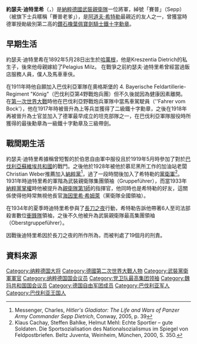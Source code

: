 {{noteTA
|G1=Military
|G2=Shipname
|G3=地名
}}
{{Infobox Military Person
|name=約瑟夫·迪特里希<br/>{{lang|de|Josef Dietrich}}
|born={{birth date|1892|05|28}}
|died={{death date and age|1966|04|22|1892|05|28}}
|placeofbirth=[[德意志帝國|德意志帝國]][[巴伐利亞王國|巴伐利亞]][[哈萬根|哈萬根]]
|placeofdeath=[[西德|西德]][[巴登-符腾堡|巴登-符腾堡]][[路德維希堡|路德維希堡]]
|image=[[File:Bundesarchiv_Bild_183-J06632,_Sepp_Dietrich.jpg|250px]]
|caption=1943年的迪特里希 |
|nickname=「老爹」<br>「賽普」（Sepp）
|allegiance={{flagicon|German Empire}} [[德意志帝國|德意志帝國]]（至1918年）<br />{{flagicon|Germany}} [[威瑪共和|威瑪共和]]（至1933年）<br />{{flagicon|Nazi Germany}} [[納粹德國|納粹德國]] |
|serviceyears=1911年–1918年<br>1928年–1945年
|rank=[[親衛隊最高集團領袖|親衛隊最高集團領袖]]<br>武裝親衛隊最高集團領袖
|commands=
|battles=[[第一次世界大戰|第一次世界大戰]]<br />
[[第二次世界大戰|第二次世界大戰]]
|awards=[[騎士鐵十字勳章#鑽石橡葉佩劍騎士鐵十字勳章|鑽石橡葉佩劍騎士鐵十字勳章]]
}}
'''約瑟夫·迪特里希'''（{{lang-de|'''Josef Dietrich'''}}，{{bd|1892年|5月28日|1966年|4月22日|catIdx=Dietrich Josef}}）是[[納粹德國|納粹德國]][[武裝親衛隊|武裝親衛隊]]一位將軍，綽號「賽普」（Sepp）（被旗下士兵暱稱「賽普老爹」），是[[阿道夫·希特勒|阿道夫·希特勒]]最親近的友人之一，曾獲當時德軍授勛級別第二高的[[鐵十字勳章|鑽石橡葉佩寶劍騎士鐵十字勳章]]。

==早期生活==

約瑟夫·迪特里希在1892年5月28日出生於[[哈萬根|哈萬根]]，他是Kreszentia Dietrich的私生子，後來他母親嫁給了Pelagius Milz。
在戰爭之前約瑟夫·迪特里希曾經當過飯店服務人員，僕人及馬車車伕。

在1911年時他自願加入巴伐利亞軍隊在奧格斯堡的 4. Bayerische Feldartillerie-Regiment "König"（巴伐利亞第4野戰炮兵團）但不久後就因為健康因素離開。
在[[第一次世界大戰|第一次世界大戰]]時他在巴伐利亞野戰炮兵軍隊中當馬車駕駛員（''Fahrer vom Bock'），他在1917年時被晉升為上等兵並獲得了二級鐵十字勳章，之後在1918年再被晉升為士官並加入了德軍最早成立的坦克部隊之一{{link-de|重坦克分遣隊第13(巴伐利亞)營|Schwere Kampfwagen-Abteilung (Deutsches Kaiserreich)#Schwere Kampfwagen-Abteilung bayer. Nr. 13}}，在巴伐利亞軍隊服役時所獲得的最後勳章為一級鐵十字勳章及三級帶劍{{link-en|巴伐利亞軍功勳章|Military Merit Order (Bavaria)}}。

==戰間期生活==

約瑟夫·迪特里希據稱曾短暫的於伯恩自由軍中服役且於1919年5月時參加了對於[[巴伐利亞蘇維埃共和國|巴伐利亞蘇維埃共和國]]的戰鬥。之後他於1928年被他於慕尼黑所工作的加油站老闆Christian Weber推薦加入[[納粹黨|納粹黨]]<ref>Messenger, Charles, ''Hitler's Gladiator: The Life and Wars of Panzer Army Commander Sepp Dietrich'', Conway, 2005, p. 39</ref>，過了一段時間後加入了希特勒的[[黨衛軍|黨衛軍]]<ref>Klaus Cachay, Steffen Bahlke, Helmut Mehl: Echte Sportler – gute Soldaten. Die Sportsozialisation des Nationalsozialismus im Spiegel von Feldpostbriefen. Beltz Juventa, Weinheim, München, 2000, S. 350.</ref>。1931年時迪特里希的軍階為武裝親衛隊集團領袖（Gruppeführer），而當1933年[[納粹黨掌權|納粹黨掌權]]時他被提升為[[親衛隊第1師|親衛隊第1師]]的指揮官，他同時也是希特勒的好友，這關係使得他時常無視他長官[[海因里希·希姆萊|海因里希·希姆萊]]（黨衛隊全國領袖）。

在1934年的夏季時迪特里希參與了[[長刀之夜|長刀之夜]]行動，希特勒告訴他帶著6人至司法部殺害數位[[衝鋒隊_(納粹黨)|衝鋒隊]]領袖，之後不久他被升為武裝親衛隊最高集團領袖（Oberstgruppeführer）。

因戰後迪特里希因於長刀之夜的所作所為，而被判處了19個月的刑責。

==資料來源==
{{reflist}}

{{親衛隊最高集團領袖}}
{{納粹德國大將}}
{{RKD}}
{{Authority control}}
{{DEFAULTSORT:Dietrich, Josef Sepp}}
[[Category:纳粹德国大将|Category:纳粹德国大将]]
[[Category:德國第二次世界大戰人物|Category:德國第二次世界大戰人物]]
[[Category:武裝黨衛軍軍官|Category:武裝黨衛軍軍官]]
[[Category:纳粹德国国会议员|Category:纳粹德国国会议员]]
[[Category:党卫队最高集团领袖|Category:党卫队最高集团领袖]]
[[Category:魏玛共和国国会议员|Category:魏玛共和国国会议员]]
[[Category:德国自由军团成员|Category:德国自由军团成员]]
[[Category:巴伐利亚军人|Category:巴伐利亚军人]]
[[Category:巴伐利亚王国人|Category:巴伐利亚王国人]]